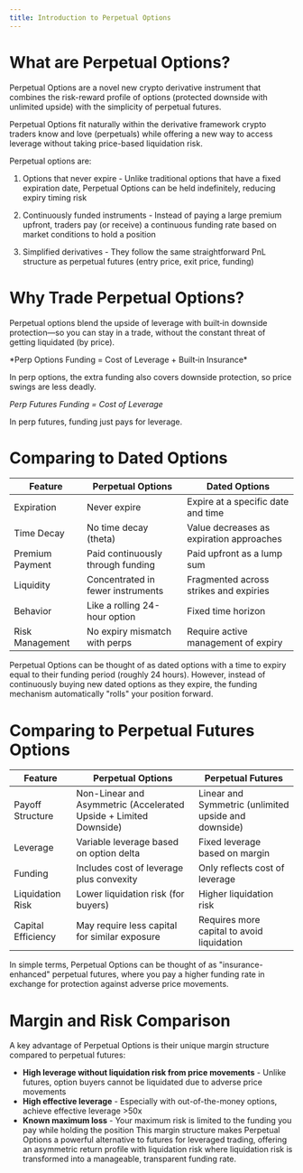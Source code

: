 ```yaml
---
title: Introduction to Perpetual Options
---
```


# What are Perpetual Options?

Perpetual Options are a novel new crypto derivative instrument that combines the risk-reward profile of options (protected downside with unlimited upside) with the simplicity of perpetual futures.

<Tip title="Core Idea" icon="leaf">
Perpetual Options fit naturally within the derivative framework crypto traders know and love (perpetuals) while offering a new way to access leverage without taking price-based liquidation risk.
</Tip>

Perpetual options are:

1. Options that never expire - Unlike traditional options that have a fixed expiration date, Perpetual Options can be held indefinitely, reducing expiry timing risk

2. Continuously funded instruments - Instead of paying a large premium upfront, traders pay (or receive) a continuous funding rate based on market conditions to hold a position

3. Simplified derivatives - They follow the same straightforward PnL structure as perpetual futures (entry price, exit price, funding)

# Why Trade Perpetual Options?

Perpetual options blend the upside of leverage with built‑in downside protection—so you can stay in a trade, without the constant threat of getting liquidated (by price).

<Tip title="Core Idea" icon="leaf">
*Perp Options Funding = Cost of Leverage + Built‑in Insurance*

In perp options, the extra funding also covers downside protection, so price swings are less deadly.

*Perp Futures Funding = Cost of Leverage*

In perp futures, funding just pays for leverage. 
</Tip>

# Comparing to Dated Options

| Feature | Perpetual Options | Dated Options |
|---------|------------------|---------------|
| Expiration | Never expire | Expire at a specific date and time |
| Time Decay | No time decay (theta) | Value decreases as expiration approaches |
| Premium Payment | Paid continuously through funding | Paid upfront as a lump sum |
| Liquidity | Concentrated in fewer instruments | Fragmented across strikes and expiries |
| Behavior | Like a rolling 24-hour option | Fixed time horizon |
| Risk Management | No expiry mismatch with perps | Require active management of expiry |

<Tip title="Core Idea" icon="leaf">
Perpetual Options can be thought of as dated options with a time to expiry equal to their funding period (roughly 24 hours). However, instead of continuously buying new dated options as they expire, the funding mechanism automatically "rolls" your position forward.
</Tip>

# Comparing to Perpetual Futures Options

| Feature | Perpetual Options | Perpetual Futures |
|---------|------------------|-------------------|
| Payoff Structure | Non-Linear and Asymmetric (Accelerated Upside + Limited Downside) | Linear and Symmetric (unlimited upside and downside) |
| Leverage | Variable leverage based on option delta | Fixed leverage based on margin |
| Funding | Includes cost of leverage plus convexity | Only reflects cost of leverage |
| Liquidation Risk | Lower liquidation risk (for buyers) | Higher liquidation risk |
| Capital Efficiency | May require less capital for similar exposure | Requires more capital to avoid liquidation |

<Tip title="Core Idea" icon="leaf">
In simple terms, Perpetual Options can be thought of as "insurance-enhanced" perpetual futures, where you pay a higher funding rate in exchange for protection against adverse price movements.
</Tip>

# Margin and Risk Comparison

A key advantage of Perpetual Options is their unique margin structure compared to perpetual futures:
* **High leverage without liquidation risk from price movements** - Unlike futures, option buyers cannot be liquidated due to adverse price movements
* **High effective leverage** - Especially with out-of-the-money options, achieve effective leverage >50x
* **Known maximum loss** - Your maximum risk is limited to the funding you pay while holding the position
This margin structure makes Perpetual Options a powerful alternative to futures for leveraged trading, offering an asymmetric return profile with liquidation risk where liquidation risk is transformed into a manageable, transparent funding rate.
